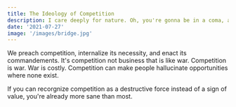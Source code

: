 ```yaml
---
title: The Ideology of Competition 
description: I care deeply for nature. Oh, you're gonna be in a coma, all right. He'll want to use your yacht, and I don't want this thing smelling like fish. Get me a vodka rocks. And a piece of toast. No! I was ashamed to be SEEN with you. I like being with you.
date: '2021-07-27'
image: '/images/bridge.jpg'
---
```


We preach competition, internalize its necessity, and enact its commandements. It's competition not business that is like war. Competition is war. War is costly. Competition can make people hallucinate opportunities where none exist. 

If you can recorgnize competition as a destructive force instead of a sign of value, you're already more sane than most. 

